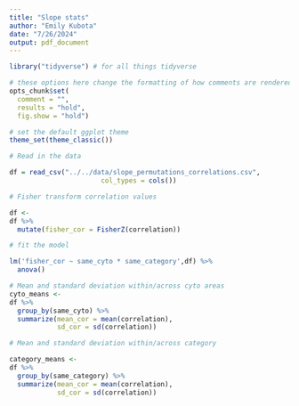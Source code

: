 ```yaml
---
title: "Slope stats"
author: "Emily Kubota"
date: "7/26/2024"
output: pdf_document
---
```


```r
library("tidyverse") # for all things tidyverse

# these options here change the formatting of how comments are rendered
opts_chunk$set(
  comment = "",
  results = "hold",
  fig.show = "hold")

# set the default ggplot theme 
theme_set(theme_classic())


```

```r
# Read in the data 

df = read_csv("../../data/slope_permutations_correlations.csv",
                       col_types = cols())

```

```r

# Fisher transform correlation values 

df <-
df %>% 
  mutate(fisher_cor = FisherZ(correlation))
```

```r

# fit the model

lm('fisher_cor ~ same_cyto * same_category',df) %>% 
  anova()


```
```r
# Mean and standard deviation within/across cyto areas 
cyto_means <-
df %>% 
  group_by(same_cyto) %>% 
  summarize(mean_cor = mean(correlation),
            sd_cor = sd(correlation))
```

```r
# Mean and standard deviation within/across category 

category_means <-
df %>% 
  group_by(same_category) %>% 
  summarize(mean_cor = mean(correlation),
            sd_cor = sd(correlation))
```
